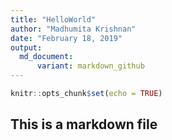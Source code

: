 ```yaml
---
title: "HelloWorld"
author: "Madhumita Krishnan"
date: "February 18, 2019"
output:
  md_document:
      variant: markdown_github
---
```


```r
knitr::opts_chunk$set(echo = TRUE)
```

## This is a markdown file